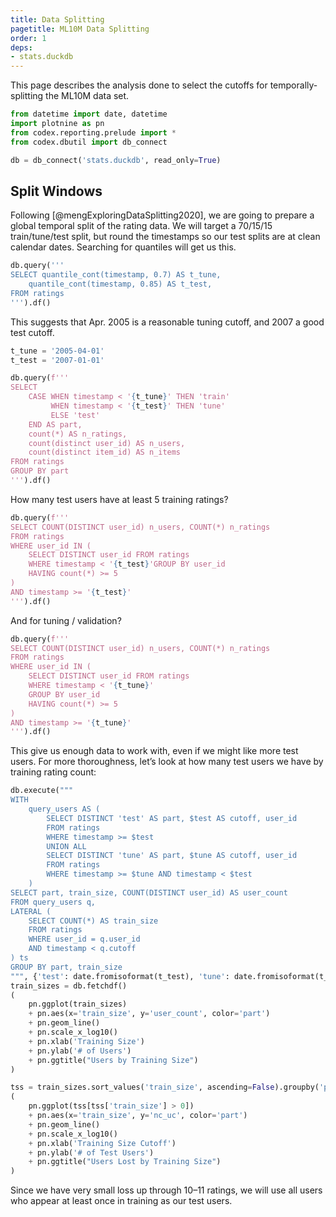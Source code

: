 ```yaml
---
title: Data Splitting
pagetitle: ML10M Data Splitting
order: 1
deps:
- stats.duckdb
---
```


This page describes the analysis done to select the cutoffs for temporally-splitting the ML10M data set.

```python
from datetime import date, datetime
import plotnine as pn
from codex.reporting.prelude import *
from codex.dbutil import db_connect
```

```python
db = db_connect('stats.duckdb', read_only=True)
```

## Split Windows

Following [@mengExploringDataSplitting2020], we are going to prepare a global temporal split of the rating data.  We will target a 70/15/15 train/tune/test split, but round the timestamps so our test splits are at clean calendar dates.
Searching for quantiles will get us this.

```python
db.query('''
SELECT quantile_cont(timestamp, 0.7) AS t_tune,
    quantile_cont(timestamp, 0.85) AS t_test,
FROM ratings
''').df()
```

This suggests that Apr. 2005 is a reasonable tuning cutoff, and 2007 a good test cutoff.

```python
t_tune = '2005-04-01'
t_test = '2007-01-01'
```

```python
db.query(f'''
SELECT
    CASE WHEN timestamp < '{t_tune}' THEN 'train'
         WHEN timestamp < '{t_test}' THEN 'tune'
         ELSE 'test'
    END AS part,
    count(*) AS n_ratings,
    count(distinct user_id) AS n_users,
    count(distinct item_id) AS n_items
FROM ratings
GROUP BY part
''').df()
```

How many test users have at least 5 training ratings?

```python
db.query(f'''
SELECT COUNT(DISTINCT user_id) n_users, COUNT(*) n_ratings
FROM ratings
WHERE user_id IN (
    SELECT DISTINCT user_id FROM ratings
    WHERE timestamp < '{t_test}'GROUP BY user_id
    HAVING count(*) >= 5
)
AND timestamp >= '{t_test}'
''').df()
```

And for tuning / validation?

```python
db.query(f'''
SELECT COUNT(DISTINCT user_id) n_users, COUNT(*) n_ratings
FROM ratings
WHERE user_id IN (
    SELECT DISTINCT user_id FROM ratings
    WHERE timestamp < '{t_tune}'
    GROUP BY user_id
    HAVING count(*) >= 5
)
AND timestamp >= '{t_tune}'
''').df()
```

This give us enough data to work with, even if we might like more test users.
For more thoroughness, let's look at how many test users we have by training
rating count:

```python
db.execute("""
WITH
    query_users AS (
        SELECT DISTINCT 'test' AS part, $test AS cutoff, user_id
        FROM ratings
        WHERE timestamp >= $test
        UNION ALL
        SELECT DISTINCT 'tune' AS part, $tune AS cutoff, user_id
        FROM ratings
        WHERE timestamp >= $tune AND timestamp < $test
    )
SELECT part, train_size, COUNT(DISTINCT user_id) AS user_count
FROM query_users q,
LATERAL (
    SELECT COUNT(*) AS train_size
    FROM ratings
    WHERE user_id = q.user_id
    AND timestamp < q.cutoff
) ts
GROUP BY part, train_size
""", {'test': date.fromisoformat(t_test), 'tune': date.fromisoformat(t_tune)})
train_sizes = db.fetchdf()
(
    pn.ggplot(train_sizes)
    + pn.aes(x='train_size', y='user_count', color='part')
    + pn.geom_line()
    + pn.scale_x_log10()
    + pn.xlab('Training Size')
    + pn.ylab('# of Users')
    + pn.ggtitle("Users by Training Size")
)
```

```python
tss = train_sizes.sort_values('train_size', ascending=False).groupby('part').apply(lambda df: df.assign(nc_uc=df['user_count'].cumsum()))
(
    pn.ggplot(tss[tss['train_size'] > 0])
    + pn.aes(x='train_size', y='nc_uc', color='part')
    + pn.geom_line()
    + pn.scale_x_log10()
    + pn.xlab('Training Size Cutoff')
    + pn.ylab('# of Test Users')
    + pn.ggtitle("Users Lost by Training Size")
)
```

Since we have very small loss up through 10–11 ratings, we will use all users who
appear at least once in training as our test users.
